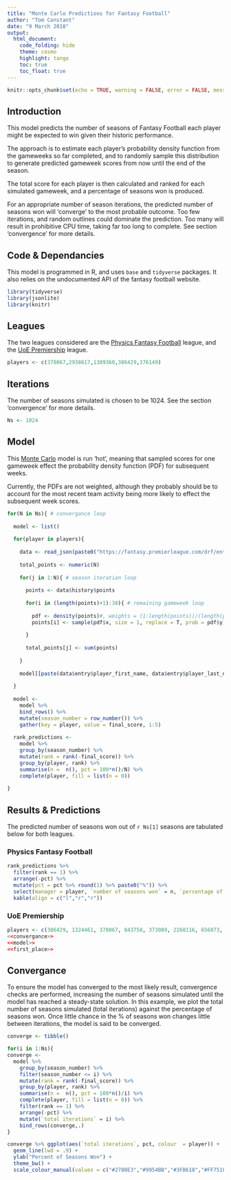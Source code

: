 ```yaml
---
title: "Monte Carlo Predictions for Fantasy Football"
author: "Tom Constant"
date: "9 March 2018"
output:
  html_document:
    code_folding: hide
    theme: cosmo
    highlight: tango
    toc: true
    toc_float: true
---
```


```r
knitr::opts_chunk$set(echo = TRUE, warning = FALSE, error = FALSE, message = FALSE)
```

## Introduction

This model predicts the number of seasons of Fantasy Football each player might be expected to win given their historic performance.

The approach is to estimate each player's probability density function from the gameweeks so far completed, and to randomly sample this distribution to generate predicted gameweek scores from now until the end of the season.

The total score for each player is then calculated and ranked for each simulated gameweek, and a percentage of seasons won is produced.

For an appropriate number of season iterations, the predicted number of seasons won will 'converge' to the most probable outcome. Too few iterations, and random outlines could dominate the prediction. Too many will result in prohibitive CPU time, taking far too long to complete. See section 'convergence' for more details. 

## Code & Dependancies

This model is programmed in R, and uses `base` and `tidyverse` packages. It also relies on the undocumented API of the fantasy football website.

```r
library(tidyverse)
library(jsonlite)
library(knitr)
```

## Leagues

The two leagues considered are the [Physics Fantasy Football](https://fantasy.premierleague.com/a/leagues/standings/682443/classic) league, and the [UoE Premiership](https://fantasy.premierleague.com/a/leagues/standings/203349/classic) league.

```r
players <- c(378067,2938617,1309360,386429,376149)
```

## Iterations

The number of seasons simulated is chosen to be 1024. See the section 'convergence' for more details. 

```r
Ns <- 1024
```

## Model

This [Monte Carlo](https://en.wikipedia.org/wiki/Monte_Carlo_method) model is run 'hot', meaning that sampled scores for one gameweek effect the probability density function (PDF) for subsequent weeks.

Currently, the PDFs are not weighted, although they probably should be to account for the most recent team activity being more likely to effect the subsequent week scores. 

```r
for(N in Ns){ # convergance loop
  
  model <- list()
  
  for(player in players){
    
    data <- read_json(paste0("https://fantasy.premierleague.com/drf/entry/",player,"/history"), simplifyVector = T)
    
    total_points <- numeric(N)
    
    for(j in 1:N){ # season iteration loop
      
      points <- data$history$points
      
      for(i in (length(points)+1):38){ # remaining gameweek loop
        
        pdf <- density(points)#, weights = (1:length(points))/(length(points)))
        points[i] <- sample(pdf$x, size = 1, replace = T, prob = pdf$y)
        
      }
      
      total_points[j] <- sum(points)
      
    }
    
    model[[paste(data$entry$player_first_name, data$entry$player_last_name)]] <- total_points
    
  }
  
  model <-
    model %>% 
    bind_rows() %>%
    mutate(season_number = row_number()) %>%
    gather(key = player, value = final_score, 1:5)
  
  rank_predictions <- 
    model %>% 
    group_by(season_number) %>% 
    mutate(rank = rank(-final_score)) %>%
    group_by(player, rank) %>%
    summarise(n =  n(), pct = 100*n()/N) %>%
    complete(player, fill = list(n = 0))
  
}

```

## Results & Predictions {.tabset .tabset-fade}

The predicted number of seasons won out of `r Ns[1]` seasons are tabulated below for both leagues.

### Physics Fantasy Football

```r
rank_predictions %>%
  filter(rank == 1) %>%
  arrange(-pct) %>%
  mutate(pct = pct %>% round(1) %>% paste0("%")) %>%
  select(manager = player, `number of seasons won` = n, `percentage of seasons won` = pct) %>%
  kable(align = c("l","r","r"))
```

### UoE Premiership

```r
players <- c(386429, 1324461, 378067, 843758, 373089, 2268116, 656073, 1878698, 3605945)
<<convergance>>
<<model>>
<<first_place>>
```

## Convergance

To ensure the model has converged to the most likely result, convergence checks are performed, increasing the number of seasons simulated until the model has reached a steady-state solution. In this example, we plot the total number of seasons simulated (total iterations) against the percentage of seasons won. Once little chance in the % of seasons won changes little between iterations, the model is said to be converged.

```r
converge <- tibble()

for(i in 1:Ns){
converge <- 
  model %>% 
    group_by(season_number) %>%
    filter(season_number <= i) %>%
    mutate(rank = rank(-final_score)) %>%
    group_by(player, rank) %>%
    summarise(n =  n(), pct = 100*n()/i) %>%
    complete(player, fill = list(n = 0)) %>%
    filter(rank == 1) %>%
    arrange(-pct) %>%
    mutate(`total iterations` = i) %>%
    bind_rows(converge,.)
}

converge %>% ggplot(aes(`total iterations`, pct, colour  = player)) + 
  geom_line(lwd = .9) + 
  ylab("Percent of Seasons Won") + 
  theme_bw() +
  scale_colour_manual(values = c("#2780E3","#9954BB","#3FB618","#FF7518", "#FF0039", "black", "pink"))
```

